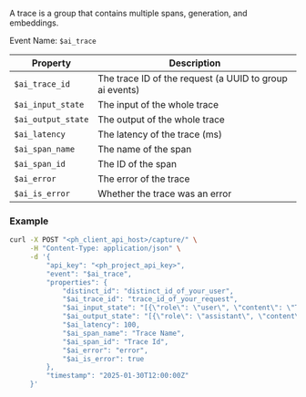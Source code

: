 A trace is a group that contains multiple spans, generation, and embeddings.


Event Name: `$ai_trace`  

| Property | Description |
|----------|-------------|
| `$ai_trace_id` | The trace ID of the request (a UUID to group ai events) |
| `$ai_input_state` | The input of the whole trace |
| `$ai_output_state` | The output of the whole trace |
| `$ai_latency` | The latency of the trace (ms) |
| `$ai_span_name` | The name of the span |
| `$ai_span_id` | The ID of the span |
| `$ai_error` | The error of the trace |
| `$ai_is_error` | Whether the trace was an error |

### Example
```bash
curl -X POST "<ph_client_api_host>/capture/" \
     -H "Content-Type: application/json" \
     -d '{
         "api_key": "<ph_project_api_key>",
         "event": "$ai_trace",
         "properties": {
             "distinct_id": "distinct_id_of_your_user",
             "$ai_trace_id": "trace_id_of_your_request",
             "$ai_input_state": "[{\"role\": \"user\", \"content\": \"Tell me a fun fact about hedgehogs\"}]",
             "$ai_output_state": "[{\"role\": \"assistant\", \"content\": \"Hedgehogs are small mammals with spines on their back.\"}]",
             "$ai_latency": 100,
             "$ai_span_name": "Trace Name",
             "$ai_span_id": "Trace Id",
             "$ai_error": "error",
             "$ai_is_error": true
         },
         "timestamp": "2025-01-30T12:00:00Z"
     }'

```